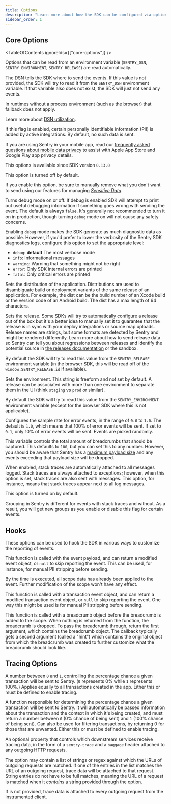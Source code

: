 ```yaml
---
title: Options
description: "Learn more about how the SDK can be configured via options. These are being passed to the init function and therefore set when the SDK is first initialized."
sidebar_order: 1
---
```


<PlatformContent includePath="configuration/config-intro" />

## Core Options

<TableOfContents ignoreIds={["core-options"]} />

Options that can be read from an environment variable (`SENTRY_DSN`, `SENTRY_ENVIRONMENT`, `SENTRY_RELEASE`) are read automatically.

<SdkOption name="dsn" type="string" envVar="SENTRY_DSN">

The DSN tells the SDK where to send the events. If this value is not provided, the SDK will try to read it from the `SENTRY_DSN` environment variable. If that variable also does not exist, the SDK will just not send any events.

In runtimes without a process environment (such as the browser) that fallback does not apply.

Learn more about [DSN utilization](/product/sentry-basics/dsn-explainer/#dsn-utilization).

</SdkOption>

<SdkOption name="sendDefaultPii" type="bool" defaultValue="false" availableSince="0.13.0">

If this flag is enabled, certain personally identifiable information <PlatformLink to="/data-management/data-collected/">(PII)</PlatformLink> is added by active integrations. By default, no such data is sent.

<Alert>

If you are using Sentry in your mobile app, read our [frequently asked questions about mobile data privacy](/security-legal-pii/security/mobile-privacy/) to assist with Apple App Store and Google Play app privacy details.

</Alert>

<Alert>

This options is available since SDK version `0.13.0`

</Alert>

This option is turned off by default.

If you enable this option, be sure to manually remove what you don't want to send using our features for managing [_Sensitive Data_](../../data-management/sensitive-data/).

</SdkOption>

<SdkOption name="debug" type="bool" defaultValue="false">

Turns debug mode on or off. If debug is enabled SDK will attempt to print out useful debugging information if something goes wrong with sending the event. The default is always `false`. It's generally not recommended to turn it on in production, though turning `debug` mode on will not cause any safety concerns.

</SdkOption>

<SdkOption name="diagnosticLevel" type="enum">

Enabling `debug` mode makes the SDK generate as much diagnostic data as possible. However, if you'd prefer to lower the verbosity of the Sentry SDK diagnostics logs, configure this option to set the appropriate level:

- `debug`: **default** The most verbose mode
- `info`: Informational messages
- `warning`: Warning that something might not be right
- `error`: Only SDK internal errors are printed
- `fatal`: Only critical errors are printed

</SdkOption>

<SdkOption name="dist" type="string">

Sets the distribution of the application. Distributions are used to disambiguate build or deployment variants of the same release of an application. For example, the dist can be the build number of an Xcode build or the version code of an Android build. The dist has a max length of 64 characters.

</SdkOption>

<SdkOption name="release" type="string" envVar="SENTRY_RELEASE">

Sets the release. Some SDKs will try to automatically configure a release out of the box but it's a better idea to manually set it to guarantee that the release is in sync with your deploy integrations or source map uploads. Release names are strings, but some formats are detected by Sentry and might be rendered differently. Learn more about how to send release data so Sentry can tell you about regressions between releases and identify the potential source in [the releases documentation](/product/releases/) or the <SandboxLink scenario="releases">sandbox</SandboxLink>.

By default the SDK will try to read this value from the `SENTRY_RELEASE` environment variable (in the browser SDK, this will be read off of the `window.SENTRY_RELEASE.id` if available).

</SdkOption>

<SdkOption name="environment" type="string" envVar="SENTRY_ENVIRONMENT">

Sets the environment. This string is freeform and not set by default. A release can be associated with more than one environment to separate them in the UI (think `staging` vs `prod` or similar).

By default the SDK will try to read this value from the `SENTRY_ENVIRONMENT` environment variable (except for the browser SDK where this is not applicable).

</SdkOption>

<SdkOption name="sampleRate" type="float" defaultValue="1.0">

Configures the sample rate for error events, in the range of `0.0` to `1.0`. The default is `1.0`, which means that 100% of error events will be sent. If set to `0.1`, only 10% of error events will be sent. Events are picked randomly.

</SdkOption>

<SdkOption name="maxBreadcrumbs" type="int" defaultValue="100">

This variable controls the total amount of breadcrumbs that should be captured. This defaults to `100`, but you can set this to any number. However, you should be aware that Sentry has a [maximum payload size](https://develop.sentry.dev/sdk/data-model/envelopes/#size-limits) and any events exceeding that payload size will be dropped.

</SdkOption>

<SdkOption name="attachStacktrace" type="bool" defaultValue="true">

When enabled, stack traces are automatically attached to all messages logged. Stack traces are always attached to exceptions; however, when this option is set, stack traces are also sent with messages. This option, for instance, means that stack traces appear next to all log messages.

This option is turned on by default.

Grouping in Sentry is different for events with stack traces and without. As a result, you will get new groups as you enable or disable this flag for certain events.

</SdkOption>

## Hooks

These options can be used to hook the SDK in various ways to customize the reporting of events.

<SdkOption name="beforeSend" type="function">

This function is called with the event payload, and can return a modified event object, or `null` to skip reporting the event. This can be used, for instance, for manual PII stripping before sending.

By the time <PlatformIdentifier name="before-send" /> is executed, all scope data has already been applied to the event. Further modification of the scope won't have any effect.

</SdkOption>

<SdkOption name="beforeSendTransaction" type="function">

This function is called with a transaction event object, and can return a modified transaction event object, or `null` to skip reporting the event. One way this might be used is for manual PII stripping before sending.

</SdkOption>

<SdkOption name="beforeBreadcrumb" type="function">

This function is called with a breadcrumb object before the breadcrumb is added to the scope. When nothing is returned from the function, the breadcrumb is dropped. To pass the breadcrumb through, return the first argument, which contains the breadcrumb object.
The callback typically gets a second argument (called a "hint") which contains the original object from which the breadcrumb was created to further customize what the breadcrumb should look like.

</SdkOption>

## Tracing Options

<SdkOption name="tracesSampleRate" type="float">

A number between `0` and `1`, controlling the percentage chance a given transaction will be sent to Sentry. (`0` represents 0% while `1` represents 100%.) Applies equally to all transactions created in the app. Either this or <PlatformIdentifier name="traces-sampler" /> must be defined to enable tracing.

</SdkOption>

<SdkOption name="tracesSampler" type="function">

A function responsible for determining the percentage chance a given transaction will be sent to Sentry. It will automatically be passed information about the transaction and the context in which it's being created, and must return a number between `0` (0% chance of being sent) and `1` (100% chance of being sent). Can also be used for filtering transactions, by returning 0 for those that are unwanted. Either this or <PlatformIdentifier name="traces-sample-rate" /> must be defined to enable tracing.

</SdkOption>

<SdkOption name="tracePropagationTargets" type="array">

An optional property that controls which downstream services receive tracing data, in the form of a `sentry-trace` and a `baggage` header attached to any outgoing HTTP requests.

The option may contain a list of strings or regex against which the URLs of outgoing requests are matched.
If one of the entries in the list matches the URL of an outgoing request, trace data will be attached to that request.
String entries do not have to be full matches, meaning the URL of a request is matched when it _contains_ a string provided through the option.

If <PlatformIdentifier name="trace-propagation-targets" /> is not provided, trace data is attached to every outgoing request from the instrumented client.

</SdkOption>
